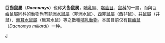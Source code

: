 {{Automatic taxobox
| taxon = Dacnomys
| image = 
| image_caption = 
| authority = [[奥德菲尔德·托马斯|Thomas]], 1916
| binomial_authority =
| synonyms =
}}

'''巨齒鼠屬'''（'''''Dacnomys'''''）也称'''大齿鼠属'''，[[哺乳綱|哺乳綱]]、[[囓齒目|囓齒目]]、[[鼠科|鼠科]]的一屬，而與巨齒鼠屬同科的動物尚有[[非洲水鼠屬|非洲水鼠屬]]（非洲水鼠）、[[西非鼠屬|西非鼠屬]]（西非鼠）、[[井鼠屬|井鼠屬]]（井鼠）、[[無耳水鼠屬|無耳水鼠屬]]（無耳水鼠）等之數種[[哺乳動物|哺乳動物]]。本属目前仅有[[大齿鼠|巨齒鼠]]（''Dacnomys millardi''）一种。

{{Taxonbar|from=Q10752882}}

[[Category:鼠亚科|J]]